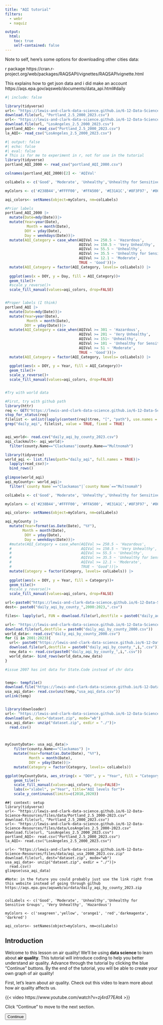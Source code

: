 ```yaml
---
title: "AQI tutorial"
filters: 
  - webr
  - naquiz

output: 
  html: 
    toc: true
    self-contained: false
---
```


Note to self, here's some options for downloading other cities data: 

r package https://cran.r-project.org/web/packages/RAQSAPI/vignettes/RAQSAPIvignette.html

This explains how to get json data and i did make an account https://aqs.epa.gov/aqsweb/documents/data_api.html#daily


<script>
console.log("Script loaded");
console.log("Button clicked");
document.addEventListener("DOMContentLoaded", function() {
    let currentPartIndex = 0;
    const parts = document.querySelectorAll(".tutorial-part");
    const buttons = document.querySelectorAll("button[id^='continue-button']");
    const headerHeight = document.querySelector("header") ? document.querySelector("header").offsetHeight : 0;
    const sidebarLinks = document.querySelectorAll("#quarto-margin-sidebar .sidebar a"); // Updated selector

 // Log the selected elements
    console.log('Tutorial parts:', parts);
    console.log('Continue buttons:', buttons);

    // Hide all tutorial parts except the first one
    parts.forEach(function(part, index) {
        if (index !== 0) {
            part.style.display = "none";}});
    
    // Function to scroll to the top of the element, accounting for a fixed header
      function scrollToElement(element) {
          const elementTop = element.getBoundingClientRect().top + window.scrollY;
          window.scrollTo({
              top: elementTop - headerHeight,
             behavior: "smooth"
         });
     }

    
    // Add click event listeners to each button
    buttons.forEach(function(button, index) {
        button.addEventListener("click", function() {
            if (currentPartIndex < parts.length - 1) {
                parts[currentPartIndex].style.display = "block";
                buttons[currentPartIndex].style.display = "none";
                currentPartIndex++;
                parts[currentPartIndex].style.display= "block";
                 // Jump to the id anchor for the current section
         //   window.location.hash = parts[currentPartIndex].id;
        // Scroll to the top of the current section
                scrollToElement(parts[currentPartIndex]);
             // Adjust scroll position to account for the height of the navbar
              //   window.scrollBy(0, 10000);
                } else {
                alert("End of tutorial");}});});});


  // Add click event listeners to sidebar links
  
 //    sidebarLinks.forEach((link, index) => {
//           link.addEventListener("click", function(event) {
//               event.preventDefault(); // Prevent default anchor behavior

            // Hide current part and button
            //parts[currentPartIndex].style.display = "none";
           // buttons[currentPartIndex].style.display = "none";

            // Move to the part corresponding to the sidebar link
 //           currentPartIndex = index;
 //           parts[currentPartIndex].style.display = "block";

            // Scroll to the current part
//            scrollToElement(parts[currentPartIndex]);
//        });
//      });
//    });

</script>

```r
#| include: false

library(tidyverse)
url<- "https://lewis-and-clark-data-science.github.io/6-12-Data-Science-Resources/files/data/Portland_2.5_2000-2023.csv"
download.file(url, "Portland_2.5_2000_2023.csv")
url<- "https://lewis-and-clark-data-science.github.io/6-12-Data-Science-Resources/files/data/LosAngeles_2.5_2000-2023.csv"
download.file(url, "LosAngeles_2.5_2000_2023.csv")
portland_AQI<- read_csv("Portland_2.5_2000_2023.csv")
la_AQI<- read_csv("LosAngeles_2.5_2000_2023.csv")

```

```r
#| output: false
#| echo: false
#| eval: false
# This is for me to experiment in r, not for use in the tutorial
library(tidyverse)
portland_AQI_2000 <- read_csv("portland_AQI_2000.csv")

colnames(portland_AQI_2000)[2] <- 'AQIVal'

colLabels <- c('Good', 'Moderate', 'Unhealthy','Unhealthy for Sensitive Groups', 'Very Unhealthy', 'Hazardous')

myColors <- c('#238B44','#FFFF00', '#FFA500', '#E31A1C','#8F3F97', '#861130')

aqi_colors<- setNames(object=myColors, nm=colLabels)

#Prior labels
portland_AQI_2000 |> 
  mutate(Date=mdy(Date))|>
  mutate(Year=year(Date),
          Month = month(Date),
         DOY = yday(Date), 
         Day = weekdays(Date))|> 
  mutate(AQI_Category = case_when(AQIVal >= 250.5 ~ 'Hazardous',
                                  AQIVal >= 150.5 ~ 'Very Unhealthy',
                                  AQIVal >= 55.5 ~ 'Unhealthy',
                                  AQIVal >= 35.5 ~ 'Unhealthy for Sensitive Groups',
                                  AQIVal >= 12.1 ~ 'Moderate',
                                  TRUE ~ 'Good'))|>
  mutate(AQI_Category = factor(AQI_Category, levels= colLabels)) |>
  
  ggplot(aes(x = DOY, y = Day, fill = AQI_Category))+
  geom_tile()+
  #scale_y_reverse()+
  scale_fill_manual(values=aqi_colors, drop=FALSE)


#Proper labels (I think)
portland_AQI |> 
  mutate(Date=mdy(Date))|>
  mutate(Year=year(Date),
          Month = month(Date),
         DOY = yday(Date))|> 
  mutate(AQI_Category = case_when(AQIVal >= 301 ~ 'Hazardous',
                                  AQIVal >= 201 ~ 'Very Unhealthy',
                                  AQIVal >= 151~ 'Unhealthy',
                                  AQIVal >= 101 ~ 'Unhealthy for Sensitive Groups',
                                  AQIVal >= 51 ~ 'Moderate',
                                  TRUE ~ 'Good'))|>
  mutate(AQI_Category = factor(AQI_Category, levels= colLabels)) |>
  
  ggplot(aes(x = DOY, y = Year, fill = AQI_Category))+
  geom_tile()+
  scale_y_reverse()+
  scale_fill_manual(values=aqi_colors, drop=FALSE)


#Try with world data

#First, try with github path
library(httr)
req <- GET("https://lewis-and-clark-data-science.github.io/6-12-Data-Science-Resources/files/data/daily_aqi")
stop_for_status(req)
filelist <- unlist(lapply(content(req)$tree, "[", "path"), use.names = F)
grep("daily_aqi", filelist, value = TRUE, fixed = TRUE)


aqi_world<- read.csv("daily_aqi_by_county_2023.csv")
aqi_clackmult<- aqi_world|>
  filter(county.Name=="Clackamas"|county.Name=="Multnomah")

library(tidyverse)
world_aqi <- list.files(path="daily_aqi", full.names = TRUE)|>
  lapply(read_csv)|>
  bind_rows() 
  
glimpse(world_aqi)
aqi_myCounty<- world_aqi|>
  filter(`county Name`=="Clackamas"|`county Name`=="Multnomah")

colLabels <- c('Good', 'Moderate', 'Unhealthy','Unhealthy for Sensitive Groups', 'Very Unhealthy', 'Hazardous')

myColors <- c('#238B44','#FFFF00', '#FFA500', '#E31A1C','#8F3F97', '#861130')

aqi_colors<- setNames(object=myColors, nm=colLabels)

aqi_myCounty |> 
  mutate(Year=format(as.Date(Date), "%Y"),
        Month = month(Date),
         DOY = yday(Date), 
         Day = weekdays(Date))|> 
  #mutate(AQI_Category = case_when(AQIVal >= 250.5 ~ 'Hazardous',
  #                                AQIVal >= 150.5 ~ 'Very Unhealthy',
  #                                AQIVal >= 55.5 ~ 'Unhealthy',
  #                                AQIVal >= 35.5 ~ 'Unhealthy for Sensitive Groups',
  #                                AQIVal >= 12.1 ~ 'Moderate',
  #                                TRUE ~ 'Good'))|>
  mutate(Category = factor(Category, levels= colLabels)) |>
  
  ggplot(aes(x = DOY, y = Year, fill = Category))+
  geom_tile()+
  #scale_y_reverse()+
  scale_fill_manual(values=aqi_colors, drop=FALSE)

url<-paste0("https://lewis-and-clark-data-science.github.io/6-12-Data-Science-Resources/files/data/daily_aqi/daily_aqi_by_county_",2000:2023,".csv")
dest<- paste0("daily_aqi_by_county_",2000:2023,".csv")

files<- lapply(url, FUN = download.file(url,destfile = paste0("daily_aqi_by_county_",2000:2023,".csv")))

url<- "https://lewis-and-clark-data-science.github.io/6-12-Data-Science-Resources/files/data/daily_aqi/daily_aqi_by_county_2000.csv"
download.file(url,destfile = paste0("daily_aqi_by_county_2000.csv"))
world_data<- read.csv("daily_aqi_by_county_2000.csv")
for (i in 2001:2023){
  url<- paste0("https://lewis-and-clark-data-science.github.io/6-12-Data-Science-Resources/files/data/daily_aqi/daily_aqi_by_county_",i,".csv")
  download.file(url,destfile = paste0("daily_aqi_by_county_",i,".csv"))
  new_data <- read.csv(paste0("daily_aqi_by_county_",i,".csv"))
  world_data<- bind_rows(world_data,new_data)
}

#issue 2007 has int data for State.Code instead of chr data


temp<- tempfile()
download.file("https://lewis-and-clark-data-science.github.io/6-12-Data-Science-Resources/files/data/aqi_usa_2000_2023.csv.zip", temp)
usa_aqi_data<- read.csv(unz(temp,"usa_aqi_data.csv"))
unlink(temp)


library(downloader)
url<- "https://lewis-and-clark-data-science.github.io/6-12-Data-Science-Resources/files/data/aqi_usa_2000_2023.csv.zip"
download(url, dest="dataset.zip", mode="wb") 
usa_aqi_data<- unzip("dataset.zip", exdir = "./")|>
  read.csv()



myCountyData<- usa_aqi_data|>
    filter(county.Name=="Clackamas") |>
    mutate(Year=format(as.Date(Date), "%Y"),
           Month = month(Date),
           DOY = yday(Date))|> 
    mutate(Category = factor(Category, levels= colLabels))

ggplot(myCountyData, aes_string(x = "DOY", y = "Year", fill = "Category"))+
    geom_tile()+
    scale_fill_manual(values=aqi_colors, drop=FALSE)+
    labs(x="xlabel", y="Year", title="AQI levels for")+
    scale_y_continuous(limits=c(2010,2020))
```




```webr-r
##| context: setup
library(tidyverse)
url<- "https://lewis-and-clark-data-science.github.io/6-12-Data-Science-Resources/files/data/Portland_2.5_2000-2023.csv"
download.file(url, "Portland_2.5_2000_2023.csv")
url<- "https://lewis-and-clark-data-science.github.io/6-12-Data-Science-Resources/files/data/LosAngeles_2.5_2000-2023.csv"
download.file(url, "LosAngeles_2.5_2000_2023.csv")
portland_AQI<- read.csv("Portland_2.5_2000_2023.csv")
la_AQI<- read.csv("LosAngeles_2.5_2000_2023.csv")

url<- "https://lewis-and-clark-data-science.github.io/6-12-Data-Science-Resources/files/data/aqi_usa_2000_2023.csv.zip"
download.file(url, dest="dataset.zip", mode="wb") 
usa_aqi_data<- unzip("dataset.zip", exdir = "./")|>
  read.csv()
glimpse(usa_aqi_data)

#Note: in the future you could probably just use the link right from this website instead of going through github https://aqs.epa.gov/aqsweb/airdata/daily_aqi_by_county_2023.zip


colLabels <- c('Good', 'Moderate', 'Unhealthy','Unhealthy for Sensitive Groups', 'Very Unhealthy', 'Hazardous')

myColors <- c('seagreen','yellow', 'orange1', 'red','darkmagenta', 'darkred')

aqi_colors<- setNames(object=myColors, nm=colLabels)

```


## Introduction

Welcome to this lesson on air quality! We'll be using **data science** to learn about **air quality**. This tutorial will introduce coding to help you better understand air quality. Advance through the tutorial by clicking the blue "Continue" buttons. By the end of the tutorial, you will be able to create your own graph of air quality! 

<div class="tutorial-part" style="display: block;">

First, let's learn about air quality. Check out this video to learn more about how air quality affects us. 

{{< video https://www.youtube.com/watch?v=zj4rd77EAt4 >}}

Click "Continue" to move to the next section. 

<button id="continue-button" class="btn btn-primary float-start me-2">Continue</button>
</div>

<div class="tutorial-part" style="display: none;">

## Data Science

What is data? 

-   Data is large amounts of information that you collect. Often, it looks like a lot of numbers that are collected to describe some phenomenon. 

-   For example, if you measure the temperature every day in one location for one year, you would have created **data**. You can then use **data science** to analyze that data. 

What is data science? 

-   Data science is the ability to synthesize **data** and derive meaningful information. Often, graphs, maps, models, and charts are used to help understand data and display information. 

**Stop and think** 

::: panel-tabset
## Question

::: question
**What is an example of data?**

::: choices
::: {.choice .correct-choice}
The age and grade of everyone in your school
:::

::: {.choice .correct-choice}
The favorite restaurant of everyone who walks down your street
:::

::: {.choice .correct-choice}
The pm2.5 data for every day in 2023 in Portland
:::

::: {.choice .correct-choice}
All of the above
:::
:::
:::
:::

<button id="continue-button" class="btn btn-primary float-start me-2">Continue</button>
</div>

<div class="tutorial-part" style="display: none;">


## Using the computer to do data science 

In this tutorial, we're going to use coding to analyze large amounts of data. We'll be able to create graphs by writing code. 

We're going to use a coding language called **R**. Basically, "R" is a collection of commands that the computer understands. You can tell the computer one of the commands and it will know to do something.

### Introduction to R

This tutorial lets you use R to work with data. Throughout the tutorial, there are gray boxes with a green "run code" button. These are called code chunks. You can type commands into these boxes and it will output answers. Let's try it out.

One command the computer knows is multiplication! Try typing `5*3` in the box right below this. Then **press** the green play button that says "run code".

::: panel-tabset

## Code editor

```webr-r
# Type your code here!


```

## Answer

**Press** run code

```webr-r
# Type your code here!
5*3

```
:::

Did you see the number 15 pop out?

Here's another code chunk you can try typing something into. Maybe you want to try a division problem? Or maybe you want the computer to say hello to you? There's a few different tabs you can click on to learn how to do cool things!

::: panel-tabset
## Code editor

Want to try out your own code? Maybe another math problem? Here's a place to do that. Otherwise click on the tabs to learn something new!

```webr
#Type your code here



```

## Say hello

Would you like the computer to say hello to you?

First, type your name where the blank \_\_\_\_\_\_\_ is, in the second code chunk. Don't delete the quotation marks.

Here's an example:

```webr
#| read-only: true
name = "Olivia"
```

Now your turn. Type your name instead of the blank \_\_\_\_\_ and then click play:

```webr
name = "_____"

cat("Hello", name, "How are you today?")

```

## Find the largest number

We can use r to find the largest number in a long list of numbers. To try this out, type a bunch of numbers inside the parentheses (\_\_\_\_\_\_). Separate your numbers with a comma. Don't delete anything else!

Here's an example:

```webr-r
#| read-only:true
numbers = c(41, 55, 98, 104, 2, 8)
```

Now you try. **Type** your numbers after the first parenthesis and separate them with a comma. Then **click** run code.

```webr-r
numbers = c(_,_,_,_,_,_,)
```

Now let's run a function that will tell us which number is the biggest. **Click** the play button on this code chunk too.

```webr-r
max(numbers)
```
:::

### Analyzing data with R

The programming language R can also do very complicated things, like work with large amounts of data and create graphs. 

-   You can import data from various sources, clean and process it, perform statistical analyses and generate reports or visualizations

-   We are going to be utilizing the data visualization aspect and create graphs from a big data set

<button id="continue-button" class="btn btn-primary float-start me-2">Continue</button>
</div>

<div class="tutorial-part" style="display: none;">


## Our data

::: {layout="[15,-2,10,10]"}

Today, we'll be looking at air quality data [from the EPA](https://www.epa.gov/outdoor-air-quality-data/air-data-tile-plot). It contains data that was collected nearly every day for 23 years (2000-2023). It calculates the **air quality index** based on the **PM 2.5** levels. 

![from.https://cleanairenc.org/blog/2017/02/16/north-carolinas-air-quality/](https://lewis-and-clark-data-science.github.io/6-12-Data-Science-Resources/files/figures/aqiimage.jpg){fig-align="right" fig-alt="aqi index" height="1.5in" fig-cap-location="margin"}

![from.https://www.amtrakvacations.com/trips/portland-or-ultimate-getaway-roundtrip-from-los-angeles](https://lewis-and-clark-data-science.github.io/6-12-Data-Science-Resources/files/figures/portlandla.png){fig-align="left" fig-alt="Portland LA map" height="3in"}
:::

::: columns
::: {.column width="50%"}

Today, we'll be looking at air quality data [from the EPA](https://www.epa.gov/outdoor-air-quality-data/air-data-tile-plot). It contains data that was collected nearly every day for 23 years (2000-2023). It calculates the **air quality index** based on the **PM 2.5** levels. 

We're focusing on Portland and Los Angeles air quality data. 

:::
:::{.column width="50%"}

![from.https://cleanairenc.org/blog/2017/02/16/north-carolinas-air-quality/](https://lewis-and-clark-data-science.github.io/6-12-Data-Science-Resources/files/figures/aqiimage.jpg){fig-align="right" fig-alt="aqi index" height="1.5in" fig-cap-location="margin"}

![from.https://www.amtrakvacations.com/trips/portland-or-ultimate-getaway-roundtrip-from-los-angeles](https://lewis-and-clark-data-science.github.io/6-12-Data-Science-Resources/files/figures/portlandla.png){fig-align="left" fig-alt="Portland LA map" height="3in"}

:::
:::


Click the blue box below to view the data. 

::: {.callout-note collapse="true"}
## Air quality raw data Portland

```r
#| echo: false
#| output: true
library(knitr)
library(DT)
datatable(portland_AQI)
#kable(portland_AQI)

```
:::

::: {.callout-note collapse="true"}
## Air quality raw data Los Angelos

```r
#| echo: false
#| output: true
library(DT)
datatable(la_AQI)
```
:::

Wow that's a lot of data! It's pretty hard to get any meaningful information from just that table of information. Luckily, we can use R to better understand it and make graphs! 

Before we use R, though, let's try to understand a bit of what's going on. 

-   At the top of the table, there are bolded words. These are column titles and refer to the **variable names** that are collected when measuring air quality. 

-   Underneath the variable names, you'll see individual **entries** for the data. 

-   At the very bottom of the data table, you can click to different pages of data and see how many total entries there are.

**Stop and think**

::: panel-tabset

## Question

::: question 

*How many data entries are there in the Los Angeles data?* 

::: choices
::: {.choice .correct-choice}
8,594 data entries
:::
::: choice
8,744 data entries
:::
::: choice
10 data entries
:::
::: choice
100 data entries
:::
:::
:::
:::


::: panel-tabset

## Question

::: question 

*What was the* ***PM2.5 AQI Value*** *in Portland on* ***01/01/2000***? 

::: choices
::: choice
158
:::
::: choice
62
:::
::: {.choice .correct-choice}
49
:::
::: choice
100
:::
:::
:::
:::

### Data location

Let's find out exactly where the air quality data was recorded. If you look at the data table, are you able to find all the **locations (sites) in Portland** where they recorded the air quality? 

-   This is a pretty hard task, as it requires you to look through all the data and find all the different site names. Luckily, we can use the computer to quickly check how many locations there are. 

-   The R command `unique()` outputs all the unique data entries in one column. In other words, it will tell us all the **different** entries the Site Name column. 

**Press** run code below. If you want to learn more about the code, click "Learn more"!

::: panel-tabset

## Code editor

```webr-r
unique(portland_AQI$Site.Name)
```

## Learn more

The command we used is 
```r
#| eval: false
unique(portland_AQI$Site.Name)
```

-   `portland_AQI` specifies the data we're looking at. In this case, `portland_AQI` is the name of our data frame - it contains all the data in the Portland table you saw above.
      
      -   The name for the Los Angeles data is `la_AQI`. It contains all the data in the Los Angeles table you saw above.

-   The `$` tells R to find a column name. 

-   `Site.Name` is the name of the column we want to look at, as it contains the locations

## Challenge

Can you figure out the names of the Los Angeles locations where they measured air quality data? 

**Edit** the code below so that it outputs Los Angeles site names. 

*Hint:* You'll need to change the part of the code that says `portland_AQI`. What's the name of the Los Angeles data set? 

```webr-r
unique(portland_AQI$Site.Name)

```

## Challenge Answer

```webr-r
unique(la_AQI$Site.Name)

```
:::

Do you recognize any of the site names? Are any close to where you live?

## Graphing our data

Now that we understand **what** the data table contains, let's try to graph it and better understand what it **means**. 

Our goal is to make a graph of the overall air quality in Portland and Los Angeles by describing how **healthy** or **unhealthy** the air is. 

The EPA defines the following categories based on the air quality index (AQI): 

![From https://www.airnow.gov/aqi/aqi-basics/](https://lewis-and-clark-data-science.github.io/6-12-Data-Science-Resources/files/figures/aqilevels.png){fig-align="left" fig-alt="AQI color, description, index values" height="2in"}
We've inputted these values and colors into our code for the graph. 

You may have noticed that if you go to the [EPA website](https://www.epa.gov/outdoor-air-quality-data/air-data-tile-plot), they have options to generate a graph right there! So why would we make our own graph? Well, they have pretty limited options for what type of graph you can create and what variables you can choose. If we use R (coding), we have lots more options for types of graphs!

### AQI Tile Plot

We'll start by making a *tile plot* for the air quality index (AQI) from 2000-2023. Let's see what the graph looks like for Portland and Los Angeles. Later on, you'll have options to create other types of graphs for more locations.

**Press** run code below. 

::: panel-tabset

## Portland AQI Tile Graph

```webr-r
colnames(portland_AQI)[2] <- 'AQIVal'

colLabels <- c('Good', 'Moderate', 'Unhealthy','Unhealthy for Sensitive Groups', 'Very Unhealthy', 'Hazardous')

myColors <- c('#238B44','#FFFF00', '#FFA500', '#E31A1C','#8F3F97', '#861130')

aqi_colors<- setNames(object=myColors, nm=colLabels)

portland_AQI |> 
  mutate(Date=mdy(Date))|>
  mutate(Year=year(Date),
          Month = month(Date),
         DOY = yday(Date))|> 
  mutate(AQI_Category = case_when(AQIVal >= 301 ~ 'Hazardous',
                                  AQIVal >= 201 ~ 'Very Unhealthy',
                                  AQIVal >= 151~ 'Unhealthy',
                                  AQIVal >= 101 ~ 'Unhealthy for Sensitive Groups',
                                  AQIVal >= 51 ~ 'Moderate',
                                  TRUE ~ 'Good'))|>
  mutate(AQI_Category = factor(AQI_Category, levels= colLabels)) |>
  
  ggplot(aes(x = DOY, y = Year, fill = AQI_Category))+
  geom_tile()+
  scale_y_reverse()+
  scale_fill_manual(values=aqi_colors, drop=FALSE)+
  labs(x="Day of year", y="Year", title="AQI levels for Portland")

```

## Los Angeles AQI Tile Graph 

```webr-r
colnames(la_AQI)[2] <- 'AQIVal'

colLabels <- c('Good', 'Moderate', 'Unhealthy','Unhealthy for Sensitive Groups', 'Very Unhealthy', 'Hazardous')
myColors <- c('#238B44','#FFFF00', '#FFA500', '#E31A1C','#8F3F97', '#861130')
aqi_colors<- setNames(object=myColors, nm=colLabels)

la_AQI |> 
  mutate(Date=mdy(Date))|>
  mutate(Year=year(Date),
          Month = factor(month(Date)),
         DOY = yday(Date))|> 
  mutate(AQI_Category = case_when(AQIVal >= 301 ~ 'Hazardous',
                                  AQIVal >= 201 ~ 'Very Unhealthy',
                                  AQIVal >= 151~ 'Unhealthy',
                                  AQIVal >= 101 ~ 'Unhealthy for Sensitive Groups',
                                  AQIVal >= 51 ~ 'Moderate',
                                  TRUE ~ 'Good'))|>
  mutate(AQI_Category = factor(AQI_Category, levels= colLabels)) |>
  
  ggplot(aes(x = DOY, y = Year, fill = AQI_Category))+
  geom_tile()+
  scale_y_reverse()+
  scale_fill_manual(values=aqi_colors, drop=FALSE)+
  labs(x="Day of year", y="Year", title="AQI levels for LA")

```

## Troubleshooting

-   Run Code button not working: Make sure you wait until the green circle at the very top of this page says "Ready!" We have some code running in the background and the green circle indicates it has finished running. ![](https://lewis-and-clark-data-science.github.io/6-12-Data-Science-Resources/files/figures/webrready.png){fig-align="right" fig-alt="webr ready image" height="0.5in"} 

-   Error message: Did you accidentally delete or change some code? Click the refresh button at the top of the code cell and try running it again. 

:::

**Stop and think**

Talk with your neighbor about the graphs!

-   What do you notice?

-   What do you wonder? 

-   What is different between the two graphs? 

        -   Why are they different? 
        
-   What else would you like to know? 

## Customize your own graphs! 

In the next section section, you'll have the options to make more air quality graphs with lots of customizations. You'll be able to make [another tile plot and choose your own location](#sec-tilemylocation) or [make a scatterplot of AQI over time](#sec-scatterplot). 

## Make a tile plot of any county! {#sec-tilemylocation}

What if you wanted to look at the air quality data for another place? You'll be able to do that below.

This data is also [from the EPA](https://aqs.epa.gov/aqsweb/airdata/download_files.html#AQI), but it has all the counties in the US!


### Choose a county {#sec-choosecounty}

First, you'll need to choose a county that you want to graph. 

Here are your options, organized by state. Click through them and find the county you'd like to graph. You'll need to remember the exact spelling AND capitalization. 

::: {.callout-note collapse="true"}
## States and County Names

```r
#| output: true
#| echo: false
#| eval: false

library(downloader)
url<- "https://lewis-and-clark-data-science.github.io/6-12-Data-Science-Resources/files/data/aqi_usa_2000_2023.csv.zip"
download(url, dest="dataset.zip", mode="wb") 
usa_aqi_data<- unzip("dataset.zip", exdir = "./")|>
  read.csv()

library(DT)
library(knitr)
usa_aqi_data|>
  select('State.Name','county.Name')|>
  unique()|>
  group_by(State.Name)|>
  datatable()
usa_aqi_data|>
  select('State.Name','county.Name')|>
  unique()|>
  group_by(State.Name)|>
  kable()
```
:::

### Create a tile plot

Now, you'll tell the computer which county you chose.

**Important** make sure you spell the County name exactly as you found it in the table above, and be sure to use proper capitalization as well. 


::: panel-tabset 

## Code editor

**Type** your county name in the code chunk below. Replace the red line with the county but DON'T delete the quotes `""`. 

**Press** Run Code

```webr-r
myCounty = "__________"

```

## Example

```webr-r
myCounty = "Multnomah"

```
:::

Now we can graph! 

**Press** run code below. 

::: panel-tabset

## Code editor

**Press** run code

```webr-r

colLabels <- c('Good', 'Moderate', 'Unhealthy','Unhealthy for Sensitive Groups', 'Very Unhealthy', 'Hazardous')

myColors <- c('seagreen','yellow', 'orange1', 'red','darkmagenta', 'darkred')

aqi_colors<- setNames(object=myColors, nm=colLabels)


myCountyData<- usa_aqi_data|>
  filter(county.Name==myCounty) |>
  mutate(Year=format(as.Date(Date), "%Y"),
        Month = factor(month(Date)),
         DOY = yday(Date))|> 
  mutate(Category = factor(Category, levels= colLabels)) 
  
  ggplot(myCountyData, aes(x = DOY, y = Year, fill = Category))+
  geom_tile()+
#  scale_y_reverse()+
  scale_fill_manual(values=aqi_colors, drop=FALSE)+
  labs(x="Day of Year", y="Year", title=paste0("AQI levels for ", myCounty))
```

## Troubleshooting

-   Run Code button not working: Make sure you wait until the green circle at the very top of this page says "Ready!" We have some code running in the background and the green circle indicates it has finished running. ![](https://lewis-and-clark-data-science.github.io/6-12-Data-Science-Resources/files/figures/webrready.png){fig-align="right" fig-alt="webr ready image" height="0.5in"} 

-   Error message: 

    -   Did you accidentally delete or change some code? Click the refresh button at the top of the code cell and try running it again. 
    -   Did you run all the previous code chunks in this section? Return to the code editor where you chose your county name. Make sure you clicked the "Run code" button.
    -   Did you spell and capitalize the County name correctly, exactly as it was found in the table of ["States and County Names"?](#sec-choosecounty)

:::

## Create a scatter plot of AQI over time {#sec-scatterplot}

Next, we're going to graph the number of **days per year** when the AQI was above a certain threshold. 

In other words, we'll graph the number of days when the AQI was red or orange or green or whatever level you choose. Then, we'll see how this **data changes over time**, from 2020 to 2023.

To do this, we'll use a scatterplot. A scatterplot is a collection of points, where each point represents a data value. 

**Stop and Think**

Before we start, what do you think the graph might look like? Discuss these questions with your neighbor: 

-   In Portland, do you think the air quality is getting **better** or **worse** since 2000? 

-   If we only look at **Unhealthy** AQI levels (red) in Portland, do you think there will be **more** or **less** total days of unhealthy air quality since 2000?

### Step 1: Choose your county {#sec-scatterplotstep1}

**Important** make sure you spell the County name exactly as you found it in the table above, and be sure to use proper capitalization as well. 


::: panel-tabset 

## Code editor

**Type** your county name in the code chunk below. Replace the red line with the county but DON'T delete the quotes `""`. 

**Press** Run Code

```webr-r
myCounty = "__________"

```

## Example

```webr-r
myCounty = "Multnomah"

```
:::

### Step 2: Choose which AQI level you want to graph

Now, you can choose which air quality level you'd like to graph. You can focus on any of the following: 

-   "Good"
-   "Moderate"
-   "Unhealthy for Sensitive Groups"
-   "Unhealthy"
-   "Very Unhealthy"
-   "Hazardous"

::: panel-tabset

## Code editor

**Type** the level you choose in the code chunk. Replace the red line and be sure to keep the quotes. 

**Press** Run code

```webr-r
myLevel = "_______"
```

## Example

```webr-r
myLevel = "Unhealthy"
```

:::

### Step 3: Choose a color

Now you can choose a color for your points. Here are a few options. Otherwise go to [this link](http://www.stat.columbia.edu/~tzheng/files/Rcolor.pdf) for more options.

-   "red"
-   "green"
-   "blue"
-   "orange"
-   "pink"
-   "purple"
-   "yellow"

::: panel-tabset

## Code editor

**Type** your color name in the code chunk. Replace the red line. Do not use any capitalization and be sure to keep the quotes `""`.

**Press** run code

```webr-r
myColor = "_____"

```

## Example

```webr-r
myColor = "red"

```

:::

### Step 4: Create the graph!

Now you can create your graph! 

::: panel-tabset

## Code editor

**Press** run code

```webr-r
myScatterplotData<- usa_aqi_data|>
  filter(county.Name==myCounty) |>
  mutate(Year=format(as.Date(Date), "%Y"),
        Month = factor(month(Date)),
         DOY = yday(Date))|> 
  mutate(Category = factor(Category, levels= colLabels)) |>
  filter(Category == myLevel)

myScatterplotData |>
  group_by(Year) |>
  count() |>
  
  ggplot(aes(x=Year, y=n, color=myColor))+
  geom_point() +
  labs(title = paste0("Number of days with AQI value ", myLevel, " 2000-2023"),
       x = "Year",
       y = paste0("Number of days with AQI value ", myLevel))+
  scale_x_discrete(breaks = scales::pretty_breaks(n = 10))

```

## Add a line of best fit

Want to add a line of best fit? 

**Press** run code.

```webr-r
myScatterplotData<- usa_aqi_data|>
  filter(county.Name==myCounty) |>
  mutate(Year=as.integer(format(as.Date(Date), "%Y")),
        Month = factor(month(Date)),
         DOY = yday(Date))|> 
  mutate(Category = factor(Category, levels= colLabels)) |>
  filter(Category == myLevel)

myScatterplotData |>
  group_by(Year) |>
  count() |>
  
  ggplot(aes(x=Year, y=n))+
  geom_point(color=myColor) +
  geom_smooth(method='lm', color=myColor)+
  labs(title = paste0("Number of days with AQI value ", myLevel, " 2000-2023"),
       x = "Year",
       y = paste0("Number of days with AQI value ", myLevel))+
  scale_x_discrete(breaks = scales::pretty_breaks(n = 10))

```

## Troubleshooting

-   Run Code button not working: Make sure you wait until the green circle at the very top of this page says "Ready!" We have some code running in the background and the green circle indicates it has finished running. ![](https://lewis-and-clark-data-science.github.io/6-12-Data-Science-Resources/files/figures/webrready.png){fig-align="right" fig-alt="webr ready image" height="0.5in"} 

-   Error message: 

    -   Did you accidentally delete or change some code? Click the refresh button at the top of the code cell and try running it again. 
    -   Did you run all the previous code chunks in this section? Return to [Step 1](#sec-scatterplotstep1) and make sure you pressed "Run code" in every step. 
    -   Did you spell and capitalize all the variables correctly, as specified in each step? If not, correct it and press "run code" in that step. 

:::

## Code Challenge

Want to change your graph up? Follow the steps below to edit your graph even more!

### Step 1: Choose your location {#sec-challengestep1}

First, you'll tell the computer which county you'd like to graph. 

**Important** make sure you spell the County name exactly as you found it in the table above, and be sure to use proper capitalization as well. 

**Type** the county name in the code chunk below. Replace the red line with the county but DON'T delete the quotes `""`. 

::: panel-tabset 

## Code editor

```webr-r
myCounty = "__________"

```

## Example

```webr-r
myCounty = "Multnomah"

```
:::

### Step 2: Choose your variables

Next, you can decide whether you want to view the data by **month** or by **day of the year**. In the graph we made previously, we looked at the AQI index for each **day of year**. But, if you'd like, you can combine the data and look at it by **month**. 

Choose which one you prefer and **press** run code below. 

::: panel-tabset
## View data by MONTH

```webr-r
xvar = 'Month'
```

## View data by DAY OF YEAR

```webr-r
xvar = 'DOY'
```

:::

### Step 3: Add labels

Now let's add labels to your tile plot. 

Type in names for your labels below. Replace the red lines and keep the quotes `""`. 

The `xlabel` is the label for the bottom axis. 

The `ylabel` is the label for the left axis. This will be year for all plots.

The `title` goes on the top of the graph. 

::: panel-tabset

## Code editor

**Type** your labels below. 

**Press** run code.

```webr-r
xlabel = "_____"

ylabel = "Year"

title = "_____"

```

## Example
```webr-r
xlabel = "Month"

ylabel = "Year"

title = "AQI Levels for Multnomah County"

```
:::

### Step 4: Choose your category levels

The EPA has defined category levels for air quality (good, moderate, unhealthy for sensitive groups, unhealthy, very unhealthy, hazardous). But maybe, you want to adjust those categories. For example, you might be extra sensitive to air pollution, so you want the "good" category to be smaller. Here, you have the option to define those categories. 



Now let's make your graph! 

**Press** run code below to see your graph. If you want to know more about how the code works, click "Learn more"!

::: panel-tabset

## Code editor

**Press** run code

```webr-r

colLabels <- c('Good', 'Moderate', 'Unhealthy','Unhealthy for Sensitive Groups', 'Very Unhealthy', 'Hazardous')

myColors <- c('seagreen','yellow', 'orange1', 'red','darkmagenta', 'darkred')

aqi_colors<- setNames(object=myColors, nm=colLabels)


myCountyData<- usa_aqi_data|>
  filter(county.Name==myCounty) |>
  mutate(Year=format(as.Date(Date), "%Y"),
        Month = factor(month(Date)),
         DOY = yday(Date))|> 
  mutate(Category = factor(Category, levels= colLabels))
  
  ggplot(myCountyData, aes_string(x = xvar, y = "Year", fill = "Category"))+
  geom_tile()+
  scale_fill_manual(values=aqi_colors, drop=FALSE)+
  labs(x=xlabel, y="Year", title=paste0("AQI levels for ", myCounty))
```

## Learn more

I'll get to this :) 

## Troubleshooting

-   Run Code button not working: Make sure you wait until the green circle at the very top of this page says "Ready!" We have some code running in the background and the green circle indicates it has finished running.   ![](https://lewis-and-clark-data-science.github.io/6-12-Data-Science-Resources/files/figures/webrready.png){fig-align="right" fig-alt="webr ready image" height="0.5in"} 

-   Error message: 

    -   Did you accidentally delete or change some code? Click the refresh button at the top of the code cell and try running it again. 
    -   Did you run all the previous code chunks in this section? Return to [Step 1](#sec-challengestep1) and make sure you pressed "Run code" in every step. 
    -   Did you spell and capitalize all the variables correctly, as specified in each step? If not, correct it and press "run code" in that step. 

:::

## Other options to learn more

After graphing, you may have some more questions! In the tabs below, there is some code you can run to learn more about your data and hopefully answer some of those questions. 

::: panel-tabset

## Look at your raw data

::: {.callout-note collapse="true"}

## Open this blue box first!

**Press** run code to see your raw data! 

It might be very large, so you can click the blue rectangle again to close the data. 

```webr-r
myCountyData
```

:::

## View multiple counties at once

Want to combine county data? 

**Replace** the red lines with your county names! Make sure you enclose them with quotes `""` and spell their names properly (refer back to [this table](#sec-choosecounty)).

**Press** run code

```webr-r
myCounty = "Clackamas" 
myCounty2 = "Multnomah"

```

Now, let's make the graph again:

```webr-r

myCountyData<- usa_aqi_data|>
  filter(county.Name==myCounty | county.Name==myCounty2) |>
  mutate(Year=format(as.Date(Date), "%Y"),
        Month = factor(month(Date)),
         DOY = yday(Date))|> 
  mutate(Category = factor(Category, levels= colLabels))
  
  ggplot(myCountyData, aes_string(x = xvar, y = "Year", fill = "Category"))+
  geom_tile()+
  scale_fill_manual(values=aqi_colors, drop=FALSE)+
  labs(x=xlabel, y="Year", title=paste0("AQI levels for ", myCounty, " and ", myCounty2))
```

## Choose year limits

THIS DOESN"T WORK YET... MAYBE WILL NEED TO JUST DELETE

Would you like to focus on a specific set of years? To do this, we'll add limits for the year.

**Type** a year below. Replace the red line. 

**Press** Run code

```webr-r
lowerLimit = "________"

upperLimit = "______"

```

Example: 

```webr-r
lowerLimit = "2015"

upperLimit = "2023"

```

Now, we can run the graph code again: 

**Press** run code

```webr-r

myCountyData<- usa_aqi_data|>
  filter(county.Name==myCounty) |>
  mutate(Year=format(as.Date(Date), "%Y"),
        Month = factor(month(Date)),
         DOY = yday(Date))|> 
  mutate(Category = factor(Category, levels= colLabels))
  
  ggplot(myCountyData, aes_string(x = xvar, y = "Year", fill = "Category"))+
  geom_tile()+
  scale_fill_manual(values=aqi_colors, drop=FALSE)+
  labs(x=xlabel, y="Year", title=paste0("AQI levels for ", myCounty))
```

:::

